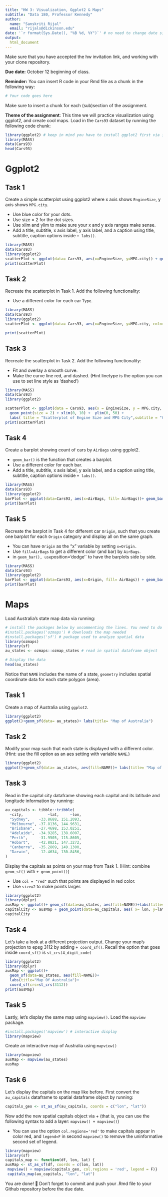 ```yaml
---
title: "HW 3: Visualization, Ggplot2 & Maps"
subtitle: "Data 180, Professor Kennedy"
author: 
  name: "Sanskriti Rijal"
  email: "rijals@dickinson.edu"
date: '`r format(Sys.Date(), "%B %d, %Y")`' # no need to change date since this line grabs today's date
output: 
  html_document
---
```


Make sure that you have accepted the hw invitation link, and working with your clone repository.

**Due date:** October 12 beginning of class.

**Reminder:** You can insert R code in your Rmd file as a chunk in the following way:
```r
# Your code goes here
```
Make sure to insert a chunk for each (sub)section of the assignment.

**Theme of the assignment**: This time we will practice visualization using ggplot2, and create cool maps. Load in the `Cars93` dataset by running the following code chunk:

```r
library(ggplot2) # keep in mind you have to install ggplot2 first via install.packages() if it's not installed in your machine
library(MASS)
data(Cars93)
head(Cars93)
```

# Ggplot2

## Task 1
Create a simple scatterplot using ggplot2 where x axis shows `EngineSize`, y axis shows `MPG.city`.

* Use blue color for your dots.
* Use size = 2 for the dot sizes.
* Use xlim and ylim to make sure your x and y axis ranges make sense.
* Add a title, subtitle, x axis label, y axis label, and a caption using title, subtitle, caption options inside `+ labs()`.

 
```r
library(MASS)
data(Cars93)
library(ggplot2)
scatterPlot <- ggplot(data= Cars93, aes(x=EngineSize, y=MPG.city)) + geom_point(color="blue", size=2) + xlim(0,10)+ylim(0,50)+ labs(title="Scatterplot of Engine Size and MPG City", subtitle="Comparing between car models", x='Engine Size', y="MPG City", caption='Cars93 Dataset')
print(scatterPlot)

```

## Task 2
Recreate the scatterplot in Task 1. Add the following functionality:

* Use a different color for each car `Type`.
```r

library(MASS)
data(Cars93)
library(ggplot2)
scatterPlot <- ggplot(data= Cars93, aes(x=EngineSize, y=MPG.city, color=Type)) + geom_point( size=2) + xlim(0,10)+ylim(0,50)+ labs(title="Scatterplot of Engine Size and MPG City", subtitle="Comparing between car models", x='Engine Size', y="MPG City", caption='Cars93 Dataset')

print(scatterPlot)
```

## Task 3
Recreate the scatterplot in Task 2. Add the following functionality:

* Fit and overlay a smooth curve.
* Make the curve line red, and dashed. (Hint linetype is the option you can use to set line style as 'dashed')

```r
library(MASS)
data(Cars93)
library(ggplot2)

scatterPlot <- ggplot(data = Cars93, aes(x = EngineSize, y = MPG.city, color = Type)) + 
  geom_point(size = 2) + xlim(0, 10) +  ylim(0, 50) + 
  labs( title = "Scatterplot of Engine Size and MPG City",subtitle = "Comparing between car models", x = 'Engine Size',  y = "MPG City", caption = 'Cars93 Dataset') + geom_smooth(meth9od="loess", color="red", linetype="dashed")
print(scatterPlot)
```

## Task 4
Create a barplot showing count of cars by `AirBags` using ggplot2.

* `geom_bar()` is the function that creates a barplot.
* Use a different color for each bar.
* Add a title, subtitle, x axis label, y axis label, and a caption using title, subtitle, caption options inside `+ labs()`.

```r
library(MASS)
data(Cars93)
library(ggplot2)
barPlot <- ggplot(data=Cars93, aes(x=AirBags, fill= AirBags))+ geom_bar()+labs(title="Count of cars by Airbags", subtitle="Airbag types in Cars", x="AirBags", y="Count", caption="Cars93 Dataset")
print(barPlot)
```

## Task 5
Recreate the barplot in Task 4 for different car `Origin`, such that you create one barplot for each `Origin` category and display all on the same graph.

* You can have `Origin` as the "x" variable by setting `x=Origin.`
* Use `fill=AirBags` to get a different color (and bar) by `AirBags`.
* in `geom_bar(), use `position='dodge'` to have the barplots side by side.

```r
library(MASS)
data(Cars93)
library(ggplot2)
barPlot <- ggplot(data=Cars93, aes(x=Origin, fill= AirBags)) + geom_bar(position = 'dodge')+ labs(title="Count of Cars by Airbags for each origin", subtitle="Fistribution of Airbag types", x='origin', y='count', caption='Cars93 Dataset')+facet_wrap(~Origin, scales = "free_x")
print(barPlot)

```

# Maps
Load Australia's state map data via running:
```r
# install the packages below by uncommenting the lines. You need to do this only once.
#install.packages('ozmaps') # downloads the map needed
#install.packages('sf') # package used to analyze spatial data
library(ozmaps)
library(sf)
au_states <- ozmaps::ozmap_states # read in spatial dataframe object

# Display the data
head(au_states)
```
Notice that `NAME` includes the name of a state, `geometry` includes spatial coordinate data for each state polygon (area).

## Task 1
Create a map of Australia using `ggplot2`.
```r
library(ggplot2)
ggplot()+geom_sf(data= au_states)+ labs(title= "Map of Australia")
```

## Task 2
Modify your map such that each state is displayed with a different color. (Hint: use the fill option as an aes setting with variable `NAME`.)
```r
library(ggplot2)
ggplot()+geom_sf(data= au_states, aes(fill=NAME))+ labs(title= "Map of Australia with Different State Colors")
```
## Task 3
Read in the capital city dataframe showing each capital and its latitude and longitude information by running:
```r
au_capitals <- tibble::tribble( 
  ~city,           ~lat,     ~lon,
  "Sydney",    -33.8688, 151.2093,  
  "Melbourne", -37.8136, 144.9631, 
  "Brisbane",  -27.4698, 153.0251, 
  "Adelaide",  -34.9285, 138.6007, 
  "Perth",     -31.9505, 115.8605, 
  "Hobart",    -42.8821, 147.3272, 
  "Canberra",  -35.2809, 149.1300, 
  "Darwin",    -12.4634, 130.8456, 
)
```

Display the capitals as points on your map from Task 1. (Hint: combine `geom_sf()` with `+ geom_point()`)

* Use `col = "red"` such that points are displayed in red color.
* Use `size=2` to make points larger.

```r
library(ggplot2)
library(dplyr)
ausMap <- ggplot()+ geom_sf(data=au_states, aes(fill=NAME))+labs(title="Map Of Australia")
capitalCity <- ausMap + geom_point(data=au_capitals, aes( x= lon, y=lat), col="red", size=2) + labs(title="Australian Capital Cities")
capitalCity
```


## Task 4
Let's take a look at a different projection output. Change your map's projection to epsg 3112 by adding `+ coord_sf()`. Recall the option that goes inside `coord_sf()` is `st_crs(4_digit_code)`
```r
library(ggplot2)
library(dplyr)
ausMap <- ggplot()+ 
  geom_sf(data=au_states, aes(fill=NAME))+
  labs(title="Map Of Australia")+
  coord_sf(crs=st_crs(3112))
print(ausMap)
```

## Task 5
Lastly, let's display the same map using `mapview()`. Load the `mapview` package.

```r
#install.packages('mapview') # interactive display
library(mapview)
```
Create an interactive map of Australia using `mapview()`

```r
library(mapview)
ausMap <- mapview(au_states)
ausMap
```

## Task 6
Let's display the capitals on the map like before. First convert the `au_capitals` dataframe to spatial dataframe object by running:
```r
capitals_geo <- st_as_sf(au_capitals, coords = c("lon", "lat"))
```

Now add the new spatial capitals object via + (that is, you can use the following syntax to add a layer: `mapview() + mapview()`)

* You can use the option `col.regions='red'` to make capitals appear in color red, and `legend=F` in second `mapview()` to remove the uninformative second set of legend. 

```r
library(mapview)
library(sf)
capitals_map <- function(df, lon, lat) {
ausMap <- st_as_sf(df, coords = c(lon, lat))
 mapview() + mapview(capitals_geo, col.regions = 'red', legend = F)}
 capitals_map(au_capitals, "lon", "lat")
```



You are done! 🏁 Don't forget to commit and push your .Rmd file to your Github repository before the due date.


